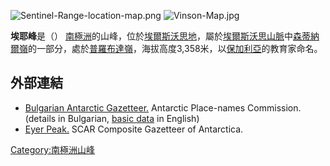 [[Image:Sentinel-Range-location-map.png|thumb]]
[[Image:Vinson-Map.jpg|thumb]]

{{coord|78|09|18|S|85|59|45|W|idisplay=title}}

'''埃耶峰'''是（{{lang-en|Eyer Peak}}）
[[南極洲|南極洲]]的山峰，位於[[埃爾斯沃思地|埃爾斯沃思地]]，屬於[[埃爾斯沃思山脈|埃爾斯沃思山脈]]中[[森蒂納爾嶺|森蒂納爾嶺]]的一部分，處於[[普羅布達嶺|普羅布達嶺]]，海拔高度3,358米，以[[保加利亞|保加利亞]]的教育家命名。

==外部連結==
* [http://apcbg.org/gazet-bg.doc Bulgarian Antarctic Gazetteer.]{{Wayback|url=http://apcbg.org/gazet-bg.doc |date=20131012104624 }} Antarctic Place-names Commission. (details in Bulgarian, [http://apcbg.org/gazet.htm basic data]{{Wayback|url=http://apcbg.org/gazet.htm |date=20160304071225 }} in English)
* [https://data.aad.gov.au/aadc/gaz/scar/display_name.cfm?gaz_id=137104 Eyer Peak.] {{Wayback|url=https://data.aad.gov.au/aadc/gaz/scar/display_name.cfm?gaz_id=137104 |date=20200616071924 }} SCAR Composite Gazetteer of Antarctica.

{{DEFAULTSORT:Eyer Peak}}
[[Category:南極洲山峰|Category:南極洲山峰]]


{{EllsworthLand-geo-stub}}
